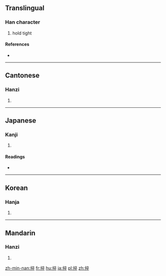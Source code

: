 ==Translingual==

===Han character===
{{Han char|rn=64|rad=手|as=08|sn=11|four=5004<sub>8</sub>|canj=手卜人十 (QYOJ)}}

# hold tight

====References====
* {{Han ref|kx=0436.020|dkj=12225|dj=0785.150|hdz=31904.030|uh=637D|ud=25469|bh=D56A|bd=54634}}

----

==Cantonese==

===Hanzi===
{{yue-hanzi|jyut=[[cyut3]], [[zeot1]]|y=chyut3, jeut1}}

# {{defn|lang=yue|sort=手08}}

----

==Japanese==

===Kanji===
{{ja-kanji|grade=|rs=手08}}

# {{defn|lang=ja|sort=手08}}

====Readings====
* {{ja-readings|on=[[そつ]] (sotsu), [[そち]] (sochi), [[ちゅつ]] (chutsu), [[じゅち]] (juchi), [[さい]] (sai), [[すい]] (sui)|kun=[[つかむ]] (tsukamu)}}

----

==Korean==

===Hanja===
{{ko-hanja|hangeul=졸|rv=jol|mr=chol}}

# {{defn|lang=ko|sort=手08}}

----

==Mandarin==

===Hanzi===
{{cmn-hanzi|pin=[[zú]] ([[zu2]]), [[zuó]] ([[zuo2]])|wg=tsu<sup>2</sup>, tso<sup>2</sup>}}

# {{defn|lang=cmn|sort=手08}}

[[zh-min-nan:捽]]
[[fr:捽]]
[[hu:捽]]
[[ja:捽]]
[[pl:捽]]
[[zh:捽]]
